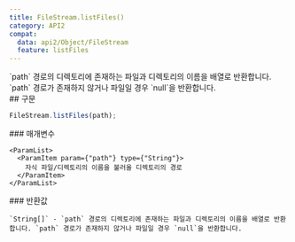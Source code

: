 ```yaml
---
title: FileStream.listFiles()
category: API2
compat:
  data: api2/Object/FileStream
  feature: listFiles
---
```


<Section>
  `path` 경로의 디렉토리에 존재하는 파일과 디렉토리의 이름을 배열로 반환합니다. `path` 경로가 존재하지 않거나 파일일 경우 `null`을 반환합니다.
</Section>
<Section>
  ## 구문

  ~~~js
  FileStream.listFiles(path);
  ~~~

  <Section>
    ### 매개변수

    <ParamList>
      <ParamItem param={"path"} type={"String"}>
        자식 파일/디렉토리의 이름을 불러올 디렉토리의 경로
      </ParamItem>
    </ParamList>
  </Section>
  <Section>
    ### 반환값

    `String[]` - `path` 경로의 디렉토리에 존재하는 파일과 디렉토리의 이름을 배열로 반환합니다. `path` 경로가 존재하지 않거나 파일일 경우 `null`을 반환합니다.
  </Section>
</Section>